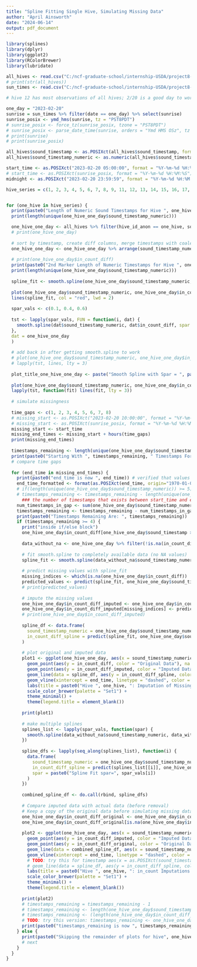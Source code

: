 ---
title: "Spline Fitting Single Hive, Simulating Missing Data"
author: "April Ainsworth"
date: "2024-06-14"
output: pdf_document
---

```{r echo=FALSE}
library(splines)
library(dplyr)
library(ggplot2)
library(RColorBrewer)
library(lubridate)

all_hives <- read.csv("C:/ncf-graduate-school/internship-USDA/project8-almond-pollination/data/final_merged_data.csv")
# print(str(all_hives))
sun_times <- read.csv("C:/ncf-graduate-school/internship-USDA/project8-almond-pollination/data/sun_times.csv")

# hive 12 has most observations of all hives; 2/20 is a good day to work with (no inspections, no odd weather)

one_day = "2023-02-20"
sunrise = sun_times %>% filter(date == one_day) %>% select(sunrise)
sunrise_posix <- ymd_hms(sunrise, tz = "PST8PDT")
# sunrise_posix <- force_tz(sunrise_posix, tzone = "PST8PDT")
# sunrise_posix <- parse_date_time(sunrise, orders = "Ymd HMS OSz", tz = "UTC")
# print(sunrise)
# print(sunrise_posix)

all_hives$sound_timestamp <- as.POSIXct(all_hives$sound_timestamp, format = "%Y-%m-%d %H:%M:%S")
all_hives$sound_timestamp_numeric <- as.numeric(all_hives$sound_timestamp)

start_time <- as.POSIXct("2023-02-20 05:00:00", format = "%Y-%m-%d %H:%M:%S")
# start_time <- as.POSIXct(sunrise_posix, format = "%Y-%m-%d %H:%M:%S")
midnight <- as.POSIXct("2023-02-20 23:59:59", format = "%Y-%m-%d %H:%M:%S")

hive_series = c(1, 2, 3, 4, 5, 6, 7, 8, 9, 11, 12, 13, 14, 15, 16, 17, 18, 19, 20, 21, 23, 24)


for (one_hive in hive_series) {  
  print(paste0("Length of Numeric Sound Timestamps for Hive ", one_hive))
  print(length(unique(one_hive_one_day$sound_timestamp_numeric)))

  one_hive_one_day <- all_hives %>% filter(hive_id_anon == one_hive, sound_timestamp_numeric > start_time & sound_timestamp_numeric <= midnight)
  # print(one_hive_one_day)
  
  # sort by timestamp, create diff columns, merge timestamps with coalesce()
  one_hive_one_day <- one_hive_one_day %>% arrange(sound_timestamp_numeric) %>% mutate(in_count_diff = coalesce(in_count - lag(in_count), 0), out_count_diff = coalesce(out_count - lag(out_count), 0))
  
  # print(one_hive_one_day$in_count_diff)
  print(paste0("2nd Marker Length of Numeric Timestamps for Hive ", one_hive))
  print(length(unique(one_hive_one_day$sound_timestamp_numeric)))
  
  spline_fit <- smooth.spline(one_hive_one_day$sound_timestamp_numeric, one_hive_one_day$in_count_diff, spar = 0.5)
  
  plot(one_hive_one_day$sound_timestamp_numeric, one_hive_one_day$in_count_diff, main = "Smooth Spline with Subset Data", xlab = "sound_timestamp_numeric", ylab = "in_count_diff", pch = 19, col = "blue")
  lines(spline_fit, col = "red", lwd = 2)
  
  spar_vals <- c(0.1, 0.4, 0.6)
  
  tst <- lapply(spar_vals, FUN = function(i, dat) {
    smooth.spline(dat$sound_timestamp_numeric, dat$in_count_diff, spar = i)
  },
  dat = one_hive_one_day 
  )
  
  # add back in after getting smooth.spline to work
  # plot(one_hive_one_day$sound_timestamp_numeric, one_hive_one_day$in_count_diff, pch = 16)
  # lapply(tst, lines, lty = 3)
  
  plot_title_one_hive_one_day <- paste("Smooth Spline with Spar = ", paste(spar_vals, collapse = ", "))
  
  plot(one_hive_one_day$sound_timestamp_numeric, one_hive_one_day$in_count_diff, main = plot_title_one_hive_one_day, xlab = "sound_timestamp_numeric", ylab = "in_count_diff", pch = 16)
  lapply(tst, function(fit) lines(fit, lty = 3))
  
  # simulate missingness
  
  time_gaps <- c(1, 2, 3, 4, 5, 6, 7, 8)
  # missing_start <- as.POSIXct("2023-02-20 10:00:00", format = "%Y-%m-%d %H:%M:%S")
  # missing_start <- as.POSIXct(sunrise_posix, format = "%Y-%m-%d %H:%M:%S")
  missing_start <- start_time
  missing_end_times <- missing_start + hours(time_gaps)
  print(missing_end_times)
  
  timestamps_remaining <- length(unique(one_hive_one_day$sound_timestamp_numeric)) # start with all timestamps available, stop when < 5
  print(paste0("Starting With ", timestamps_remaining, " Timestamps For Hive ", one_hive))
  # compare time gaps
  
  for (end_time in missing_end_times) {
    print(paste0("end_time is now ", end_time)) # verified that values are correct per iteration
    end_time_formatted <- format(as.POSIXct(end_time, origin="1970-01-01"), "%Y-%m-%d %H:%M:%S")
    # if(length(unique(one_hive_one_day$sound_timestamp_numeric)) >= 5) {
    # timestamps_remaining <- timestamps_remaining - length(unique(one_hive_one_day$sound_timestamp_numeric))
      ### the number of timestamps that exists between start_time and end_time
    num_timestamps_in_gap <- sum(one_hive_one_day$sound_timestamp_numeric >= start_time & one_hive_one_day$sound_timestamp_numeric < end_time)
    timestamps_remaining <- timestamps_remaining - num_timestamps_in_gap
    print(paste0("Timestamps Remaining Are: ", timestamps_remaining))
    if (timestamps_remaining >= 4) {
      print("inside if/else block")
      one_hive_one_day$in_count_diff[one_hive_one_day$sound_timestamp >= missing_start & one_hive_one_day$sound_timestamp <= end_time] <- NA
    
      data_without_na <- one_hive_one_day %>% filter(!is.na(in_count_diff))
    
      # fit smooth.spline to completely available data (no NA values)
      spline_fit <- smooth.spline(data_without_na$sound_timestamp_numeric, data_without_na$in_count_diff)
    
      # predict missing values with spline_fit
      missing_indices <- which(is.na(one_hive_one_day$in_count_diff))
      predicted_values <- predict(spline_fit, one_hive_one_day$sound_timestamp_numeric[missing_indices])$y
      # print(predicted_values)
    
      # impute the missing values
      one_hive_one_day$in_count_diff_imputed <- one_hive_one_day$in_count_diff
      one_hive_one_day$in_count_diff_imputed[missing_indices] <- predicted_values
      # print(one_hive_one_day$in_count_diff_imputed)
    
      spline_df <- data.frame(
        sound_timestamp_numeric = one_hive_one_day$sound_timestamp_numeric,
        in_count_diff_spline = predict(spline_fit, one_hive_one_day$sound_timestamp_numeric)$y
      )
    
      # plot original and imputed data
      plot1 <- ggplot(one_hive_one_day, aes(x = sound_timestamp_numeric)) +
        geom_point(aes(y = in_count_diff, color = "Original Data"), na.rm = TRUE) +
        geom_point(aes(y = in_count_diff_imputed, color = "Imputed Data"), na.rm = TRUE) +
        geom_line(data = spline_df, aes(y = in_count_diff_spline, color = "Spline Fit")) +
        geom_vline(xintercept = end_time, linetype = "dashed", color = "red") +
        labs(title = paste0("Hive ", one_hive, ": Imputation of Missing Data using predict(), Ending ", end_time_formatted), x = "Timestamp", y = "in_count_diff") +
        scale_color_brewer(palette = "Set1") +
        theme_minimal() +
        theme(legend.title = element_blank())
      
      print(plot1)
    
      # make multiple splines
      splines_list <- lapply(spar_vals, function(spar) {
        smooth.spline(data_without_na$sound_timestamp_numeric, data_without_na$in_count_diff, spar = spar)
      })
    
      spline_dfs <- lapply(seq_along(splines_list), function(i) {
        data.frame(
          sound_timestamp_numeric = one_hive_one_day$sound_timestamp_numeric,
          in_count_diff_spline = predict(splines_list[[i]], one_hive_one_day$sound_timestamp_numeric)$y, 
          spar = paste0("Spline Fit spar=", spar_vals[i])
        )
      })
    
      combined_spline_df <- do.call(rbind, spline_dfs)
    
      # Compare imputed data with actual data (before removal)
      # Keep a copy of the original data before simulating missing data
      one_hive_one_day$in_count_diff_original <- one_hive_one_day$in_count - lag(one_hive_one_day$in_count)
      one_hive_one_day$in_count_diff_original[is.na(one_hive_one_day$in_count_diff_original)] <- 0
    
      plot2 <- ggplot(one_hive_one_day, aes(x = sound_timestamp_numeric)) +
        geom_point(aes(y = in_count_diff_imputed, color = "Imputed Data"), na.rm = TRUE) +
        geom_point(aes(y = in_count_diff_original, color = "Original Data"), na.rm = TRUE) +
        geom_line(data = combined_spline_df, aes(x = sound_timestamp_numeric, y = in_count_diff_spline, color = spar), size = 1) +
        geom_vline(xintercept = end_time, linetype = "dashed", color = "red") +
        # TODO: try this for timestamp aes(x = as.POSIXct(sound_timestamp_numeric, origin="1970-01-01")
        # geom_line(data = spline_df, aes(y = in_count_diff_spline, color = "Spline Fit")) + # change out this for combined_spline_df
        labs(title = paste0("Hive ", one_hive, ": in_count Imputations For Timespan Ending ", end_time_formatted), x = "Timestamp", y = "in_count_diff") +
        scale_color_brewer(palette = "Set1") +
        theme_minimal() +
        theme(legend.title = element_blank())
      
      print(plot2)
      # timestamps_remaining = timestamps_remaining - 1
      # timestamps_remaining <- length(one_hive_one_day$sound_timestamp >= missing_start & one_hive_one_day$sound_timestamp <= end_time)
      # timestamps_remaining <- (length(one_hive_one_day$in_count_diff_original) - length(one_hive_one_day$in_count_diff_imputed))
      # TODO: try this version: timestamps_remaining <- one_hive_one_day %>% filter(sound_timestamp >= missing_start & sound_timestamp <= end_time) %>% count(sound_timestamp)
      print(paste0("timestamps_remaining is now ", timestamps_remaining))
    } else {
      print(paste0("Skipping the remainder of plots for hive", one_hive, "- not enough unique timestamp values\n"))
      # next
    }
  }
}
  
```



